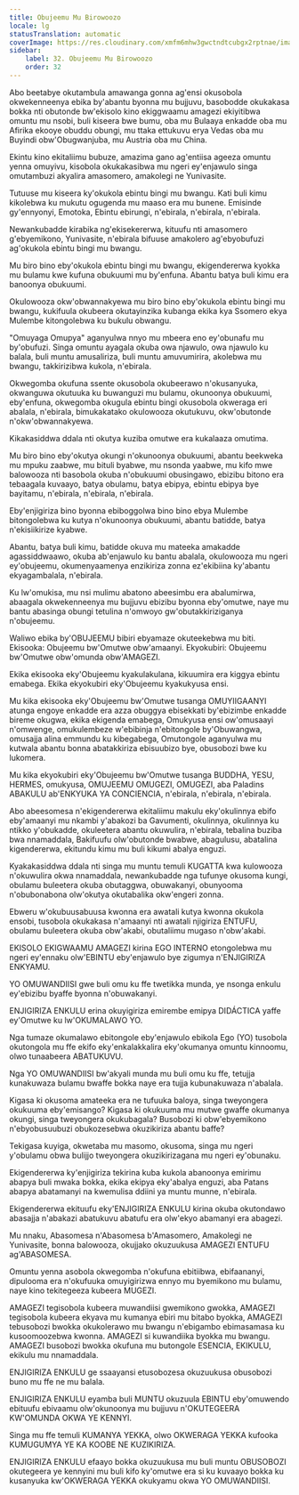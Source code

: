 ```yaml
---
title: Obujeemu Mu Birowoozo
locale: lg
statusTranslation: automatic
coverImage: https://res.cloudinary.com/xmfm6mhw3gwctndtcubgx2rptnae/image/upload/v1740337243/small_cover_educacion_fundamental_a051170f1c.webp
sidebar:
    label: 32. Obujeemu Mu Birowoozo
    order: 32
---
```

Abo beetabye okutambula amawanga gonna ag'ensi okusobola okwekenneenya ebika by'abantu byonna mu bujjuvu, basobodde okukakasa bokka nti obutonde bw'ekisolo kino ekiggwaamu amagezi ekiyitibwa omuntu mu nsobi, buli kiseera bwe bumu, oba mu Bulaaya enkadde oba mu Afirika ekooye obuddu obungi, mu ttaka ettukuvu erya Vedas oba mu Buyindi obw'Obugwanjuba, mu Austria oba mu China.

Ekintu kino ekitaliimu bubuze, amazima gano ag'entiisa ageeza omuntu yenna omuyivu, kisobola okukakasibwa mu ngeri ey'enjawulo singa omutambuzi akyalira amasomero, amakolegi ne Yunivasite.

Tutuuse mu kiseera ky'okukola ebintu bingi mu bwangu. Kati buli kimu kikolebwa ku mukutu ogugenda mu maaso era mu bunene. Emisinde gy'ennyonyi, Emotoka, Ebintu ebirungi, n'ebirala, n'ebirala, n'ebirala.

Newankubadde kirabika ng'ekisekererwa, kituufu nti amasomero g'ebyemikono, Yunivasite, n'ebirala bifuuse amakolero ag'ebyobufuzi ag'okukola ebintu bingi mu bwangu.

Mu biro bino eby'okukola ebintu bingi mu bwangu, ekigendererwa kyokka mu bulamu kwe kufuna obukuumi mu by'enfuna. Abantu batya buli kimu era banoonya obukuumi.

Okulowooza okw'obwannakyewa mu biro bino eby'okukola ebintu bingi mu bwangu, kukifuula okubeera okutayinzika kubanga ekika kya Ssomero ekya Mulembe kitongolebwa ku bukulu obwangu.

"Omuyaga Omupya" aganyulwa nnyo mu mbeera eno ey'obunafu mu by'obufuzi. Singa omuntu ayagala okuba owa njawulo, owa njawulo ku balala, buli muntu amusaliriza, buli muntu amuvumirira, akolebwa mu bwangu, takkirizibwa kukola, n'ebirala.

Okwegomba okufuna ssente okusobola okubeerawo n'okusanyuka, okwanguwa okutuuka ku buwanguzi mu bulamu, okunoonya obukuumi, eby'enfuna, okwegomba okugula ebintu bingi okusobola okweraga eri abalala, n'ebirala, bimukakatako okulowooza okutukuvu, okw'obutonde n'okw'obwannakyewa.

Kikakasiddwa ddala nti okutya kuziba omutwe era kukalaaza omutima.

Mu biro bino eby'okutya okungi n'okunoonya obukuumi, abantu beekweka mu mpuku zaabwe, mu bituli byabwe, mu nsonda yaabwe, mu kifo mwe balowooza nti basobola okuba n'obukuumi obusingawo, ebizibu bitono era tebaagala kuvaayo, batya obulamu, batya ebipya, ebintu ebipya bye bayitamu, n'ebirala, n'ebirala, n'ebirala.

Eby'enjigiriza bino byonna ebiboggolwa bino bino ebya Mulembe bitongolebwa ku kutya n'okunoonya obukuumi, abantu batidde, batya n'ekisiikirize kyabwe.

Abantu, batya buli kimu, batidde okuva mu mateeka amakadde agassiddwaawo, okuba ab'enjawulo ku bantu abalala, okulowooza mu ngeri ey'obujeemu, okumenyaamenya enzikiriza zonna ez'ekibiina ky'abantu ekyagambalala, n'ebirala.

Ku lw'omukisa, mu nsi mulimu abatono abeesimbu era abalumirwa, abaagala okwekenneenya mu bujjuvu ebizibu byonna eby'omutwe, naye mu bantu abasinga obungi tetulina n'omwoyo gw'obutakkiriziganya n'obujeemu.

Waliwo ebika by'OBUJEEMU bibiri ebyamaze okuteekebwa mu biti. Ekisooka: Obujeemu bw'Omutwe obw'amaanyi. Ekyokubiri: Obujeemu bw'Omutwe obw'omunda obw'AMAGEZI.

Ekika ekisooka eky'Obujeemu kyakulakulana, kikuumira era kiggya ebintu emabega. Ekika ekyokubiri eky'Obujeemu kyakukyusa ensi.

Mu kika ekisooka eky'Obujeemu bw'Omutwe tusanga OMUYIIGAANYI atunga engoye enkadde era azza obuggya ebisekkati by'ebizimbe enkadde bireme okugwa, ekika ekigenda emabega, Omukyusa ensi ow'omusaayi n'omwenge, omukulembeze w'ebibinja n'ebitongole by'Obuwangwa, omusajja alina emmundu ku kibegabega, Omutongole aganyulwa mu kutwala abantu bonna abatakkiriza ebisuubizo bye, obusobozi bwe ku lukomera.

Mu kika ekyokubiri eky'Obujeemu bw'Omutwe tusanga BUDDHA, YESU, HERMES, omukyusa, OMUJEEMU OMUGEZI, OMUGEZI, aba Paladins ABAKULU ab'ENKYUKA YA CONCIENCIA, n'ebirala, n'ebirala, n'ebirala.

Abo abeesomesa n'ekigendererwa ekitaliimu makulu eky'okulinnya ebifo eby'amaanyi mu nkambi y'abakozi ba Gavumenti, okulinnya, okulinnya ku ntikko y'obukadde, okuleetera abantu okuwulira, n'ebirala, tebalina buziba bwa nnamaddala, Bakifuufu olw'obutonde bwabwe, abagulusu, abatalina kigendererwa, ekitundu kimu mu buli kikumi abalya enguzi.

Kyakakasiddwa ddala nti singa mu muntu temuli KUGATTA kwa kulowooza n'okuwulira okwa nnamaddala, newankubadde nga tufunye okusoma kungi, obulamu buleetera okuba obutaggwa, obuwakanyi, obunyooma n'obubonabona olw'okutya okutabalika okw'engeri zonna.

Ebweru w'okubuusabuusa kwonna era awatali kutya kwonna okukola ensobi, tusobola okukakasa n'amaanyi nti awatali njigiriza ENTUFU, obulamu buleetera okuba obw'akabi, obutaliimu mugaso n'obw'akabi.

EKISOLO EKIGWAAMU AMAGEZI kirina EGO INTERNO etongolebwa mu ngeri ey'ennaku olw'EBINTU eby'enjawulo bye zigumya n'ENJIGIRIZA ENKYAMU.

YO OMUWANDIISI gwe buli omu ku ffe twetikka munda, ye nsonga enkulu ey'ebizibu byaffe byonna n'obuwakanyi.

ENJIGIRIZA ENKULU erina okuyigiriza emirembe emipya DIDÁCTICA yaffe ey'Omutwe ku lw'OKUMALAWO YO.

Nga tumaze okumalawo ebitongole eby'enjawulo ebikola Ego (YO) tusobola okutongola mu ffe ekifo eky'enkalakkalira eky'okumanya omuntu kinnoomu, olwo tunaabeera ABATUKUVU.

Nga YO OMUWANDIISI bw'akyali munda mu buli omu ku ffe, tetujja kunakuwaza bulamu bwaffe bokka naye era tujja kubunakuwaza n'abalala.

Kigasa ki okusoma amateeka era ne tufuuka baloya, singa tweyongera okukuuma eby'emisango? Kigasa ki okukuuma mu mutwe gwaffe okumanya okungi, singa tweyongera okukubagala? Busobozi ki obw'ebyemikono n'ebyobusuubuzi obukozesebwa okuzikiriza abantu baffe?

Tekigasa kuyiga, okwetaba mu masomo, okusoma, singa mu ngeri y'obulamu obwa bulijjo tweyongera okuzikirizagana mu ngeri ey'obunaku.

Ekigendererwa ky'enjigiriza tekirina kuba kukola abanoonya emirimu abapya buli mwaka bokka, ekika ekipya eky'abalya enguzi, aba Patans abapya abatamanyi na kwemulisa ddiini ya muntu munne, n'ebirala.

Ekigendererwa ekituufu eky'ENJIGIRIZA ENKULU kirina okuba okutondawo abasajja n'abakazi abatukuvu abatufu era olw'ekyo abamanyi era abagezi.

Mu nnaku, Abasomesa n'Abasomesa b'Amasomero, Amakolegi ne Yunivasite, bonna balowooza, okujjako okuzuukusa AMAGEZI ENTUFU ag'ABASOMESA.

Omuntu yenna asobola okwegomba n'okufuna ebitiibwa, ebifaananyi, dipulooma era n'okufuuka omuyigirizwa ennyo mu byemikono mu bulamu, naye kino tekitegeeza kubeera MUGEZI.

AMAGEZI tegisobola kubeera muwandiisi gwemikono gwokka, AMAGEZI tegisobola kubeera ekyava mu kumanya ebiri mu bitabo byokka, AMAGEZI tebusobozi bwokka okukolerawo mu bwangu n'ebigambo ebimasamasa ku kusoomoozebwa kwonna. AMAGEZI si kuwandiika byokka mu bwangu. AMAGEZI busobozi bwokka okufuna mu butongole ESENCIA, EKIKULU, ekikulu mu nnamaddala.

ENJIGIRIZA ENKULU ge ssaayansi etusobozesa okuzuukusa obusobozi buno mu ffe ne mu balala.

ENJIGIRIZA ENKULU eyamba buli MUNTU okuzuula EBINTU eby'omuwendo ebituufu ebivaamu olw'okunoonya mu bujjuvu n'OKUTEGEERA KW'OMUNDA OKWA YE KENNYI.

Singa mu ffe temuli KUMANYA YEKKA, olwo OKWERAGA YEKKA kufooka KUMUGUMYA YE KA KOOBE NE KUZIKIRIZA.

ENJIGIRIZA ENKULU efaayo bokka okuzuukusa mu buli muntu OBUSOBOZI okutegeera ye kennyini mu buli kifo ky'omutwe era si ku kuvaayo bokka ku kusanyuka kw'OKWERAGA YEKKA okukyamu okwa YO OMUWANDIISI.

